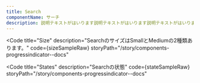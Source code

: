 ```yaml
---
title: Search
componentName: サーチ
description: 説明テキストがはいります説明テキストがはいります説明テキストがはいります説明テキストがはいります説明テキストがはいります説明テキストがはいります説明テキストがはいります説明テキストがはいります
---
```



<Code
  title="Size"
  description="SearchのサイズはSmallとMediumの2種類あります。"
  code={sizeSampleRaw}
  storyPath="/story/components-progressindicator--docs"
>
  <SizeSample client:load />
</Code>

<Code
  title="States"
  description="Searchの状態"
  code={stateSampleRaw}
  storyPath="/story/components-progressindicator--docs"
>
  <StateSample client:load />
</Code>
